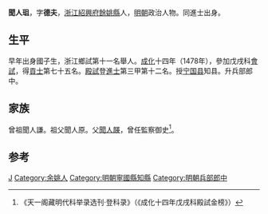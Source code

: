 {{明清人物信息框
| 姓名 = 聞人珇
| 原名 =
| 圖片名稱 = 
| 圖片大小 = 220px
| 圖片說明 = 
| 最高職務 = 兵部郎中
| 國家 = 大明
| 爵位 =
| 籍貫 = [[浙江|浙江]][[紹興府|紹興府]][[餘姚縣|餘姚縣]]民籍
| 族裔 = 
| 字號 = 字德夫
| 室名 = 
| 諡號 = 
| 出生日期 = 生年不詳
| 出生地點 = 
| 逝世日期 = 卒年不詳
| 逝世地點 = 
| 墓葬 =
| 配偶 =
| 親屬 = 
| 出身 = 
*成化十四年戊戌科同進士出身
| 經歷 = 
| 著作 =
}}

'''聞人珇'''，字'''德夫'''，[[浙江|浙江]][[紹興府|紹興府]][[餘姚縣|餘姚縣]]人，[[明朝|明朝]]政治人物。同進士出身。

==生平==
早年出身國子生，浙江鄉試第十一名舉人。[[成化|成化]]十四年（1478年），參加戊戌科[[會試|會試]]，得[[貢士|貢士]]第七十五名。[[殿試|殿試]]登[[進士|進士]]第三甲第十二名。授[[宁国县|宁国县]]知县。升兵部郎中。

==家族==
曾祖聞人謙。祖父聞人原。父[[聞人韺|聞人韺]]，曾任監察御史<ref>《天一阁藏明代科举录选刊·登科录》（《成化十四年戊戌科殿試金榜》）</ref>。

==参考==
{{reflist}}

{{成化十四年戊戌科殿試金榜}}

{{Authority control}}

{{DEFAULTSORT:Wenren聞}}

[[Category:聞人姓|J]]
[[Category:余姚人|Category:余姚人]]
[[Category:明朝寧國縣知縣|Category:明朝寧國縣知縣]]
[[Category:明朝兵部郎中|Category:明朝兵部郎中]]